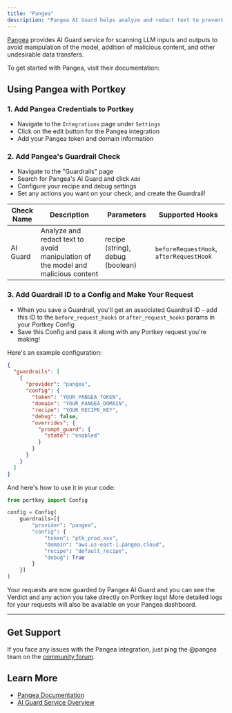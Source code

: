 ```yaml
---
title: "Pangea"
description: "Pangea AI Guard helps analyze and redact text to prevent model manipulation and malicious content."
---
```


[Pangea](https://pangea.cloud) provides AI Guard service for scanning LLM inputs and outputs to avoid manipulation of the model, addition of malicious content, and other undesirable data transfers.

To get started with Pangea, visit their documentation:
<Card title="Get Started with Pangea" href="https://pangea.cloud/docs/getting-started/configure-services/#configure-a-pangea-service"/>

## Using Pangea with Portkey

### 1. Add Pangea Credentials to Portkey

* Navigate to the `Integrations` page under `Settings`
* Click on the edit button for the Pangea integration
* Add your Pangea token and domain information

### 2. Add Pangea's Guardrail Check

* Navigate to the "Guardrails" page
* Search for Pangea's AI Guard and click `Add`
* Configure your recipe and debug settings
* Set any actions you want on your check, and create the Guardrail!

| Check Name | Description | Parameters | Supported Hooks |
|------------|-------------|------------|-----------------|
| AI Guard | Analyze and redact text to avoid manipulation of the model and malicious content | recipe (string), debug (boolean) | `beforeRequestHook`, `afterRequestHook` |

### 3. Add Guardrail ID to a Config and Make Your Request

* When you save a Guardrail, you'll get an associated Guardrail ID - add this ID to the `before_request_hooks` or `after_request_hooks` params in your Portkey Config
* Save this Config and pass it along with any Portkey request you're making!

Here's an example configuration:

```json
{
  "guardrails": [
    {
      "provider": "pangea",
      "config": {
        "token": "YOUR_PANGEA_TOKEN",
        "domain": "YOUR_PANGEA_DOMAIN",
        "recipe": "YOUR_RECIPE_KEY",
        "debug": false,
        "overrides": {
          "prompt_guard": {
            "state": "enabled"
          }
        }
      }
    }
  ]
}
```

And here's how to use it in your code:

```python
from portkey import Config

config = Config(
    guardrails=[{
        "provider": "pangea",
        "config": {
            "token": "ptk_prod_xxx",
            "domain": "aws.us-east-1.pangea.cloud",
            "recipe": "default_recipe",
            "debug": True
        }
    }]
)
```

Your requests are now guarded by Pangea AI Guard and you can see the Verdict and any action you take directly on Portkey logs! More detailed logs for your requests will also be available on your Pangea dashboard.

---

## Get Support

If you face any issues with the Pangea integration, just ping the @pangea team on the [community forum](https://discord.gg/portkey-llms-in-prod-1143393887742861333).

## Learn More

- [Pangea Documentation](https://pangea.cloud/docs/)
- [AI Guard Service Overview](https://pangea.cloud/docs/ai-guard)
